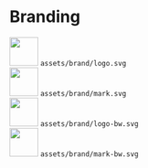 
<Meta title="General/Branding" />

# Branding

<style>
{`
.grid {
  display: grid;
  grid-gap: 30px;
  grid-template-columns: repeat(auto-fill, minmax(300px, 1fr));
  justify-items: stretch;
}
.container {
  border: solid 1px #999;
  padding: 20px;
  margin: 20px 0;
  text-align: center;
}
.container img {
  display: block;
  margin: 0 auto 20px auto;
}
.dark {
  background: black;
}
.light {
  background: white;
  color: black;
}
.light code {
  color: black;
}
h2 {
  font-weight: bold;
}
code {
  font-weight: bold;
}
`}
</style>

<div className="grid">
  <div className="container light">
    <img src={logo} height="50" />
    <code>assets/brand/logo.svg</code>
  </div>
  <div className="container light">
    <img src={logoMark} height="50" />
    <code>assets/brand/mark.svg</code>
  </div>
  <div className="container dark">
    <img src={logoBw} height="50" />
    <code>assets/brand/logo-bw.svg</code>
  </div>
  <div className="container dark">
    <img src={logoMarkBw} height="50" />
    <code>assets/brand/mark-bw.svg</code>
  </div>
</div>

